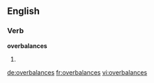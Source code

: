 ==English==

===Verb===
'''overbalances'''

# {{third-person singular of|[[overbalance]]}}

[[de:overbalances]]
[[fr:overbalances]]
[[vi:overbalances]]